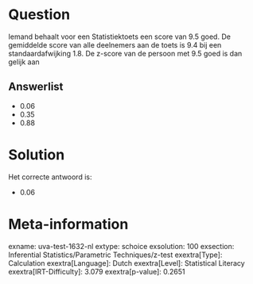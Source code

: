 Question
========

Iemand behaalt voor een Statistiektoets een score van 9.5 goed. De
gemiddelde score van alle deelnemers aan de toets is 9.4 bij een
standaardafwijking 1.8. De z-score van de persoon met 9.5 goed is dan
gelijk aan

Answerlist
----------

* 0.06
* 0.35
* 0.88

Solution
========

Het correcte antwoord is: 

* 0.06

Meta-information
================
exname: uva-test-1632-nl
extype: schoice
exsolution: 100
exsection: Inferential Statistics/Parametric Techniques/z-test
exextra[Type]: Calculation
exextra[Language]: Dutch
exextra[Level]: Statistical Literacy
exextra[IRT-Difficulty]: 3.079
exextra[p-value]: 0.2651
